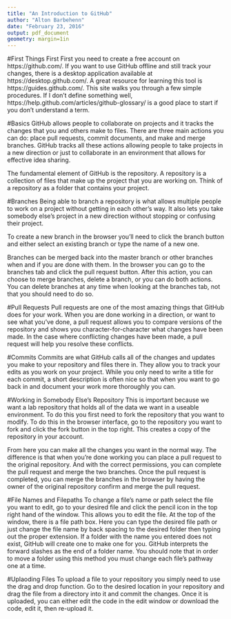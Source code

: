 ```yaml
---
title: "An Introduction to GitHub"
author: "Alton Barbehenn"
date: "February 23, 2016"
output: pdf_document
geometry: margin=1in
---
```


#First Things First
First you need to create a free account on https://github.com/. If you want to use GitHub offline and still track your changes, there is a desktop application available at https://desktop.github.com/. A great resource for learning this tool is https://guides.github.com/. This site walks you through a few simple procedures. If I don't define something well, https://help.github.com/articles/github-glossary/ is a good place to start if you don't understand a term. 

#Basics
GitHub allows people to collaborate on projects and it tracks the changes that you and others make to files. There are three main actions you can do: place pull requests, commit documents, and make and merge branches. GitHub tracks all these actions allowing people to take projects in a new direction or just to collaborate in an environment that allows for effective idea sharing.

The fundamental element of GitHub is the repository. A repository is a collection of files that make up the project that you are working on. Think of a repository as a folder that contains your project. 

#Branches
Being able to branch a repository is what allows multiple people to work on a project without getting in each other's way. It also lets you take somebody else's project in a new direction without stopping or confusing their project. 

To create a new branch in the browser you'll need to click the branch button and either select an existing branch or type the name of a new one. 

Branches can be merged back into the master branch or other branches when and if you are done with them. In the browser you can go to the branches tab and click the pull request button. After this action, you can choose to merge branches, delete a branch, or you can do both actions. You can delete branches at any time when looking at the branches tab, not that you should need to do so.  

#Pull Requests
Pull requests are one of the most amazing things that GitHub does for your work. When you are done working in a direction, or want to see what you've done, a pull request allows you to compare versions of the repository and shows you character-for-character what changes have been made. In the case where conflicting changes have been made, a pull request will help you resolve these conflicts.

#Commits
Commits are what GitHub calls all of the changes and updates you make to your repository and files there in. They allow you to track your edits as you work on your project. While you only need to write a title for each commit, a short description is often nice so that when you want to go back in and document your work more thoroughly you can.

#Working in Somebody Else's Repository
This is important because we want a lab repository that holds all of the data we want in a useable environment. To do this you first need to fork the repository that you want to modify. To do this in the browser interface, go to the repository you want to fork and click the fork button in the top right. This creates a copy of the repository in your account. 

From here you can make all the changes you want in the normal way. The difference is that when you're done working you can place a pull request to the original repository. And with the correct permissions, you can complete the pull request and merge the two branches. Once the pull request is completed, you can merge the branches in the browser by having the owner of the original repository confirm and merge the pull request. 

#File Names and Filepaths
To change a file's name or path select the file you want to edit, go to your desired file and click the pencil icon in the top right hand of the window. This allows you to edit the file. At the top of the window, there is a file path box. Here you can type the desired file path or just change the file name by back spacing to the desired folder then typing out the proper extension. If a folder with the name you entered does not exist, GitHub will create one to make one for you. GitHub interprets the forward slashes as the end of a folder name. You should note that in order to move a folder using this method you must change each file's pathway one at a time. 

#Uplaoding Files
To upload a file to your repository you simply need to use the drag and drop function. Go to the desired location in your repository and drag the file from a directory into it and commit the changes. Once it is uploaded, you can either edit the code in the edit window or download the code, edit it, then re-upload it. 




